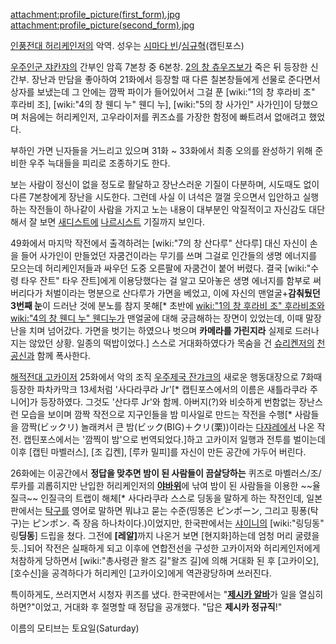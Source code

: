 attachment:profile_picture(first_form).jpg
attachment:profile_picture(second_form).jpg

[[인풍전대 허리케인저]]의 악역. 성우는 [[시마다 빈]]/[[심규혁]](캡틴포스)

[[우주인군 쟈칸쟈]]의 간부인 암흑 7본창 중 6본창. [[2의 창 츄우즈보]]가 죽은 뒤 등장한 신간부. 장난과 만담을 좋아하여 21화에서 등장할 때 다른 칠본창들에게 선물로 준다면서 상자를 보냈는데 그 안에는 깜짝 파이가 들어있어서 그걸 푼 [wiki:"1의 창 후라비 조" 후라비 조], [wiki:"4의 창 웬디 누" 웬디 누], [wiki:"5의 창 사가인" 사가인]이 당했으며 처음에는 허리케인저, 고우라이저를 퀴즈쇼를 가장한 함정에 빠트려서 없애려고 했었다.

부하인 가면 닌자들을 거느리고 있으며  31화 ~ 33화에서 최종 오의를 완성하기 위해 준비한 우주 늑대들을 피리로 조종하기도 한다.

보는 사람이 정신이 없을 정도로 활달하고 장난스러운 기질이 다분하며, 시도때도 없이 다른 7본창에게 장난을 시도한다. 그런데 사실 이 녀석은 껄껄 웃으면서 입안하고 실행하는 작전들이 하나같이 사람을 가지고 노는 내용이 대부분인 악질적이고 자신감도 대단해서 잘 보면 [[새디스트]]에 [[나르시스트]] 기질까지 보인다.

49화에서 마지막 작전에서 출격하려는 [wiki:"7의 창 산다루" 산다루] 대신 자신이 손을 들어 사가인이 만들었던 자쿰건이라는 무기를 쓰며 그걸로 인간들의 생명 에너지를 모으는데 허리케인저들과 싸우던 도중 오른팔에 자쿰건이 붙어 버렸다. 결국 [wiki:"수령 타우 잔트" 타우 잔트]에게 이용당했다는 걸 알고 모아놓은 생명 에너지를 함부로 써버리다가 처벌이라는 명분으로 산다루가 가면을 베었고, 이에 자신의 맨얼굴+'''감춰뒀던 3번째 눈'''이 드러난 것에 분노를 참지 못해[* 초반에 [[wiki:"1의 창 후라비 조" 후라비조]]와 [[wiki:"4의 창 웬디 누" 웬디누]]가 맨얼굴에 대해 궁금해하는 장면이 있었는데, 이때 말장난을 치며 넘어갔다. 가면을 벗기는 하였으나 벗으며 '''카메라를 가린지라''' 실제로 드러나지는 않았던 상황. 일종의 떡밥이었다.] 스스로 거대화하였다가 목숨을 건 [[슈리켄저]]의 [[천공신]]과 함께 폭사한다.

[[해적전대 고카이저]] 25화에서 악의 조직 [[우주제국 잔갸크]]의 새로운 행동대장으로 7화때 등장한 파차카막크 13세처럼 '사다라쿠라 Jr'[* 캡틴포스에서의 이름은 새틀라쿠라 주니어]가 등장하였다. 그것도 '산다루 Jr'와 함께. 아버지(?)와 비슷하게 번함없는 장난스런 모습을 보이며 깜짝 작전으로 지구인들을 밤 미사일로 만드는 작전을 수행[* 사람들을 깜짝(ビックリ) 놀래켜서 큰 밤(ビック(BIG)＋クリ(栗))이라는 [[다쟈레]]에서 나온 작전. 캡틴포스에서는 '깜찍이 밤'으로 번역되었다.]하고 고카이저 일행과 전투를 벌이는데 이후 [캡틴 마벨러스], [조 깁켄], [루카 밀피]를 자신이 만든 공간에 가두어 버린다.

26화에는 이공간에서 '''정답을 맞추면 밤이 된 사람들이 끔살당하는''' 퀴즈로 마벨러스/조/루카를 괴롭히지만 난입한 허리케인저의 '''[[야바위]]'''에 낚여 밤이 된 사람들을 이용한 ~~율질극~~ 인질극의 트랩이 해체[* 사다라쿠라 스스로 딩동을 말하게 하는 작전인데, 일본판에서는 [[탁구]]를 영어로 말하면 뭐냐고 묻는 수준(띵똥은 ピンポーン, 그리고 핑퐁(탁구)는 ピンポン. 즉 장음 하나차이다.)이었지만, 한국판에서는 [[샤이니]]의 [wiki:"링딩동" 링'''딩동'''] 드립을 쳤다. 그전에 '''[레알]'''까지 나온거 보면 [현지화]하는데 엄청 머리 굴렸을듯..]되어 작전은 실패하게 되고 이후에 연합전선을 구성한 고카이저와 허리케인저에게 처참하게 당하면서 [wiki:"총사령관 왈즈 길"왈즈 길]에 의해 거대화 된 후 [고카이오], [호수신]을 공격하다가 허리케인 [고카이오]에게 역관광당하며 쓰러진다.

특이하게도, 쓰러지면서 시청자 퀴즈를 냈다. 한국판에서는 "'''[[제시카 알바]]'''가 일을 열심히 하면?"이었고, 거대화 후 절명할 때 정답을 공개했다. "답은 '''제시카 정규직'''!"

이름의 모티브는 토요일(Saturday)
